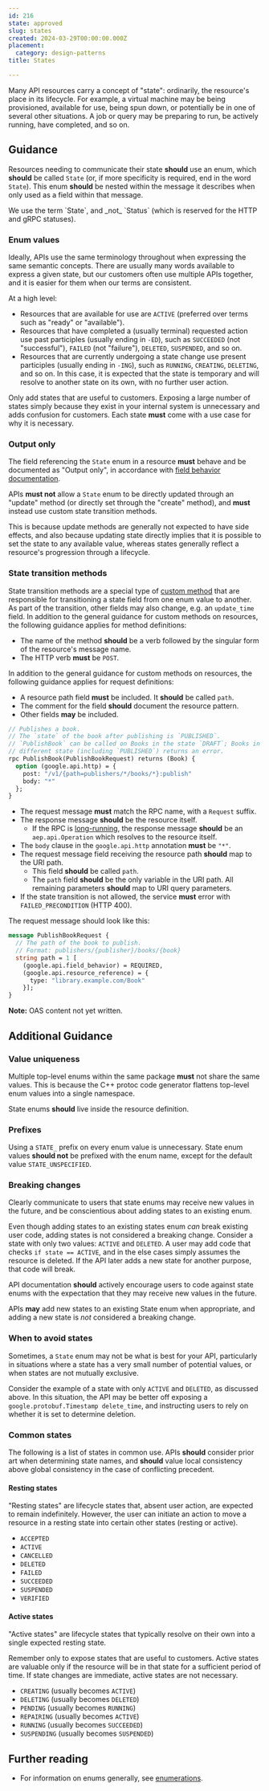 ```yaml
---
id: 216
state: approved
slug: states
created: 2024-03-29T00:00:00.000Z
placement:
  category: design-patterns
title: States

--- 
```



Many API resources carry a concept of "state": ordinarily, the resource's place
in its lifecycle. For example, a virtual machine may be being provisioned,
available for use, being spun down, or potentially be in one of several other
situations. A job or query may be preparing to run, be actively running, have
completed, and so on.

## Guidance

Resources needing to communicate their state <b class="font-extrabold	text-yellow-700">should</b> use an enum, which
<b class="font-extrabold	text-yellow-700">should</b> be called `State` (or, if more specificity is required, end in the
word `State`). This enum <b class="font-extrabold	text-yellow-700">should</b> be nested within the message it describes
when only used as a field within that message.

<Aside type="caution" title="Important">
  We use the term `State`, and _not_ `Status` (which is reserved
  for the HTTP and gRPC statuses).
</Aside>

### Enum values

Ideally, APIs use the same terminology throughout when expressing the same
semantic concepts. There are usually many words available to express a given
state, but our customers often use multiple APIs together, and it is easier for
them when our terms are consistent.

At a high level:

- Resources that are available for use are `ACTIVE` (preferred over terms such
  as "ready" or "available").
- Resources that have completed a (usually terminal) requested action use past
  participles (usually ending in `-ED`), such as `SUCCEEDED` (not
  "successful"), `FAILED` (not "failure"), `DELETED`, `SUSPENDED`, and so on.
- Resources that are currently undergoing a state change use present
  participles (usually ending in `-ING`), such as `RUNNING`, `CREATING`,
  `DELETING`, and so on. In this case, it is expected that the state is
  temporary and will resolve to another state on its own, with no further user
  action.

<Aside type="note" title="Note">
  Only add states that are useful to customers. Exposing a
  large number of states simply because they exist in your internal system is
  unnecessary and adds confusion for customers. Each state <b class="font-extrabold	text-red-700">must</b> come with a
  use case for why it is necessary.
</Aside>

### Output only

The field referencing the `State` enum in a resource <b class="font-extrabold	text-red-700">must</b> behave and be
documented as "Output only", in accordance with
[field behavior documentation](./field-behavior-documentation).

APIs <b class="font-extrabold	text-red-700">must not</b> allow a `State` enum to be directly updated through an
"update" method (or directly set through the "create" method), and <b class="font-extrabold	text-red-700">must</b>
instead use custom state transition methods.

This is because update methods are generally not expected to have side effects,
and also because updating state directly implies that it is possible to set the
state to any available value, whereas states generally reflect a resource's
progression through a lifecycle.

### State transition methods

State transition methods are a special type of
[custom method](./custom-methods) that are responsible for transitioning a
state field from one enum value to another. As part of the transition, other
fields may also change, e.g. an `update_time` field. In addition to the general
guidance for custom methods on resources, the following guidance applies for
method definitions:

- The name of the method <b class="font-extrabold	text-yellow-700">should</b> be a verb followed by the singular form of
  the resource's message name.
- The HTTP verb <b class="font-extrabold	text-red-700">must</b> be `POST`.

In addition to the general guidance for custom methods on resources, the
following guidance applies for request definitions:

- A resource path field <b class="font-extrabold	text-red-700">must</b> be included. It <b class="font-extrabold	text-yellow-700">should</b> be called `path`.
- The comment for the field <b class="font-extrabold	text-yellow-700">should</b> document the resource pattern.
- Other fields <b class="font-extrabold text-green-700">may</b> be included.


<Tabs>
  <TabItem label="Protocol Buffers">
  
  
  ```proto
  // Publishes a book.
  // The `state` of the book after publishing is `PUBLISHED`.
  // `PublishBook` can be called on Books in the state `DRAFT`; Books in a
  // different state (including `PUBLISHED`) returns an error.
  rpc PublishBook(PublishBookRequest) returns (Book) {
    option (google.api.http) = {
      post: "/v1/{path=publishers/*/books/*}:publish"
      body: "*"
    };
  }
  ```
  
  - The request message <b class="font-extrabold	text-red-700">must</b> match the RPC name, with a `Request` suffix.
  - The response message <b class="font-extrabold	text-yellow-700">should</b> be the resource itself.
    - If the RPC is [long-running](./lro), the response message <b class="font-extrabold	text-yellow-700">should</b> be an
      `aep.api.Operation` which resolves to the resource itself.
  - The `body` clause in the `google.api.http` annotation <b class="font-extrabold	text-red-700">must</b> be `"*"`.
  - The request message field receiving the resource path <b class="font-extrabold	text-yellow-700">should</b> map to the
    URI path.
    - This field <b class="font-extrabold	text-yellow-700">should</b> be called `path`.
    - The `path` field <b class="font-extrabold	text-yellow-700">should</b> be the only variable in the URI path. All
      remaining parameters <b class="font-extrabold	text-yellow-700">should</b> map to URI query parameters.
  - If the state transition is not allowed, the service <b class="font-extrabold	text-red-700">must</b> error with
    `FAILED_PRECONDITION` (HTTP 400).
  
  The request message should look like this:
  
  ```proto
  message PublishBookRequest {
    // The path of the book to publish.
    // Format: publishers/{publisher}/books/{book}
    string path = 1 [
      (google.api.field_behavior) = REQUIRED,
      (google.api.resource_reference) = {
        type: "library.example.com/Book"
      }];
  }
  ```
  
  
  </TabItem>
  <TabItem label="OpenAPI 3.0">
  
  
  **Note:** OAS content not yet written.
  
  
  </TabItem>
</Tabs>
    

## Additional Guidance

### Value uniqueness

Multiple top-level enums within the same package <b class="font-extrabold	text-red-700">must</b> not share the same
values. This is because the C++ protoc code generator flattens top-level enum
values into a single namespace.

State enums <b class="font-extrabold	text-yellow-700">should</b> live inside the resource definition.

### Prefixes

Using a `STATE_` prefix on every enum value is unnecessary. State enum values
<b class="font-extrabold	text-yellow-700">should not</b> be prefixed with the enum name, except for the default value
`STATE_UNSPECIFIED`.

### Breaking changes

<Aside type="tip" title="undefined">
  Clearly communicate to users that state enums may receive new values
  in the future, and be conscientious about adding states to an existing enum.
</Aside>

Even though adding states to an existing states enum _can_ break existing user
code, adding states is not considered a breaking change. Consider a state with
only two values: `ACTIVE` and `DELETED`. A user may add code that checks
`if state == ACTIVE`, and in the else cases simply assumes the resource is
deleted. If the API later adds a new state for another purpose, that code will
break.

API documentation <b class="font-extrabold	text-yellow-700">should</b> actively encourage users to code against state
enums with the expectation that they may receive new values in the future.

APIs <b class="font-extrabold text-green-700">may</b> add new states to an existing State enum when appropriate, and
adding a new state is _not_ considered a breaking change.

### When to avoid states

Sometimes, a `State` enum may not be what is best for your API, particularly in
situations where a state has a very small number of potential values, or when
states are not mutually exclusive.

Consider the example of a state with only `ACTIVE` and `DELETED`, as discussed
above. In this situation, the API may be better off exposing a
`google.protobuf.Timestamp delete_time`, and instructing users to rely on
whether it is set to determine deletion.

### Common states

The following is a list of states in common use. APIs <b class="font-extrabold	text-yellow-700">should</b> consider prior
art when determining state names, and <b class="font-extrabold	text-yellow-700">should</b> value local consistency above
global consistency in the case of conflicting precedent.

#### Resting states

"Resting states" are lifecycle states that, absent user action, are expected to
remain indefinitely. However, the user can initiate an action to move a
resource in a resting state into certain other states (resting or active).

- `ACCEPTED`
- `ACTIVE`
- `CANCELLED`
- `DELETED`
- `FAILED`
- `SUCCEEDED`
- `SUSPENDED`
- `VERIFIED`

#### Active states

"Active states" are lifecycle states that typically resolve on their own into a
single expected resting state.

<Aside type="note" title="Note">
  Remember only to expose states that are useful to customers. Active
  states are valuable only if the resource will be in that state for a sufficient
  period of time. If state changes are immediate, active states are not
  necessary.
</Aside>

- `CREATING` (usually becomes `ACTIVE`)
- `DELETING` (usually becomes `DELETED`)
- `PENDING` (usually becomes `RUNNING`)
- `REPAIRING` (usually becomes `ACTIVE`)
- `RUNNING` (usually becomes `SUCCEEDED`)
- `SUSPENDING` (usually becomes `SUSPENDED`)

## Further reading

- For information on enums generally, see [enumerations](./enumerations).
